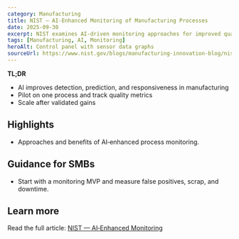 ```yaml
---
category: Manufacturing
title: NIST — AI‑Enhanced Monitoring of Manufacturing Processes
date: 2025-09-30
excerpt: NIST examines AI‑driven monitoring approaches for improved quality and responsiveness.
tags: [Manufacturing, AI, Monitoring]
heroAlt: Control panel with sensor data graphs
sourceUrl: https://www.nist.gov/blogs/manufacturing-innovation-blog/nist-explores-ai-enhanced-monitoring-manufacturing-processes
---
```


**TL;DR**

- AI improves detection, prediction, and responsiveness in manufacturing
- Pilot on one process and track quality metrics
- Scale after validated gains

## Highlights

- Approaches and benefits of AI‑enhanced process monitoring.

## Guidance for SMBs

- Start with a monitoring MVP and measure false positives, scrap, and downtime.

## Learn more

Read the full article: <a href="https://www.nist.gov/blogs/manufacturing-innovation-blog/nist-explores-ai-enhanced-monitoring-manufacturing-processes" target="_blank" rel="noopener noreferrer">NIST — AI‑Enhanced Monitoring</a>
